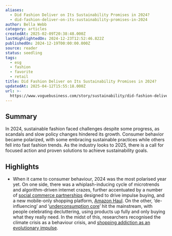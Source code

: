 ```yaml
---
aliases:
  - Did Fashion Deliver on Its Sustainability Promises in 2024?
  - did-fashion-deliver-on-its-sustainability-promises-in-2024
author: Bella Webb
category: articles
createdAt: 2025-02-09T20:38:48.000Z
lastHighlightedOn: 2024-12-23T12:52:46.822Z
publishedOn: 2024-12-19T00:00:00.000Z
source: reader
status: seedling
tags:
  - esg
  - fashion
  - favorite
  - retail
title: Did Fashion Deliver on Its Sustainability Promises in 2024?
updatedAt: 2025-04-12T15:55:18.000Z
url: >-
  https://www.voguebusiness.com/story/sustainability/did-fashion-deliver-on-its-sustainability-promises-in-2024?uID=58ba29f6592c24ef0bdefa76114a43982a806c17a289ed758a3b0794fe834435&utm_campaign=VB_NEWS_MEMBER_SustainabilityEdit_4_191224%2C&utm_source=newsletter&utm_brand=vb&utm_mailing=VB_NEWS_MEMBER_SustainabilityEdit_4_191224%2C&utm_medium=email&utm_term=VB_PaidSustainability&__readwiseLocation=
---
```

## Summary

In 2024, sustainable fashion faced challenges despite some progress, as scandals and slow policy changes hindered its growth. Consumer behavior became polarized, with some embracing sustainable practices while others fell into fast fashion trends. As the industry looks to 2025, there is a call for focused action and proven solutions to achieve sustainability goals.

## Highlights

- When it came to consumer behaviour, 2024 was the most polarised year yet. On one side, there was a whiplash-inducing cycle of microtrends and algorithm-driven internet crazes, further accentuated by a number of [social commerce partnerships](https://www.voguebusiness.com/story/sustainability/overconsumption-can-we-ever-put-the-genie-back-in-the-bottle) designed to drive impulse buying, and a new mobile-only shopping platform, [Amazon Haul](https://www.voguebusiness.com/story/sustainability/amazon-confirms-fashion-hauls-arent-going-anywhere). On the other, ‘de-influencing’ and ‘[underconsumption core](https://www.voguebusiness.com/story/sustainability/tiktoks-anti-overconsumption-movement-rule-of-5-wake-up-call-for-brands)’ hit the mainstream, with people celebrating decluttering, using products up fully and only buying what they really need. In the midst of this, researchers recognised the climate crisis as a behaviour crisis, and [shopping addiction as an evolutionary impulse](https://www.voguebusiness.com/story/sustainability/how-to-combat-our-evolutionary-addiction-to-shopping).
